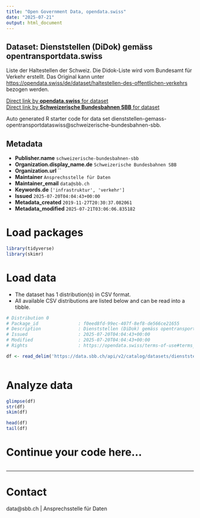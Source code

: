 ```yaml
---
title: "Open Government Data, opendata.swiss"
date: "2025-07-21"
output: html_document
---
```


## Dataset: Dienststellen (DiDok) gemäss opentransportdata.swiss

Liste der Haltestellen der Schweiz. Die Didok-Liste wird vom Bundesamt für Verkehr erstellt. Das Original kann unter [https://opendata.swiss/de/dataset/haltestellen-des-offentlichen-verkehrs](https://opendata.swiss/de/dataset/haltestellen-des-offentlichen-verkehrs) bezogen werden.

[Direct link by **opendata.swiss** for dataset](https://opendata.swiss/de/dataset/dienststellen-gemass-opentransportdata-swiss)<br>
[Direct link by **Schweizerische Bundesbahnen SBB** for dataset](https://data.sbb.ch/explore/dataset/dienststellen-gemass-opentransportdataswiss/)

Auto generated R starter code for data set dienststellen-gemass-opentransportdataswiss@schweizerische-bundesbahnen-sbb.

## Metadata

- **Publisher.name** `schweizerische-bundesbahnen-sbb`
- **Organization.display_name.de** `Schweizerische Bundesbahnen SBB`
- **Organization.url** ``
- **Maintainer** `Ansprechsstelle für Daten`
- **Maintainer_email** `data@sbb.ch`
- **Keywords.de** `['infrastruktur', 'verkehr']`
- **Issued** `2025-07-20T04:04:43+00:00`
- **Metadata_created** `2019-11-27T20:30:37.082061`
- **Metadata_modified** `2025-07-21T03:06:06.835182`


# Load packages

```r

library(tidyverse)
library(skimr)

```

# Load data

-   The dataset has 1 distribution(s) in CSV format.
-   All available CSV distributions are listed below and can be read into a tibble.

```r

# Distribution 0
# Package_id               : f0eed8fd-99ec-407f-8ef8-de566ce21655
# Description              : Dienststellen (DiDok) gemäss opentransportdata.swiss (csv)
# Issued                   : 2025-07-20T04:04:43+00:00
# Modified                 : 2025-07-20T04:04:43+00:00
# Rights                   : https://opendata.swiss/terms-of-use#terms_by

df <- read_delim('https://data.sbb.ch/api/v2/catalog/datasets/dienststellen-gemass-opentransportdataswiss/exports/csv?use_labels=true')



```

# Analyze data

```r

glimpse(df)
str(df)
skim(df)

head(df)
tail(df)

```

# Continue your code here...

```r

```

------------------------------------------------------------------------

# Contact

data@sbb.ch | Ansprechsstelle für Daten
